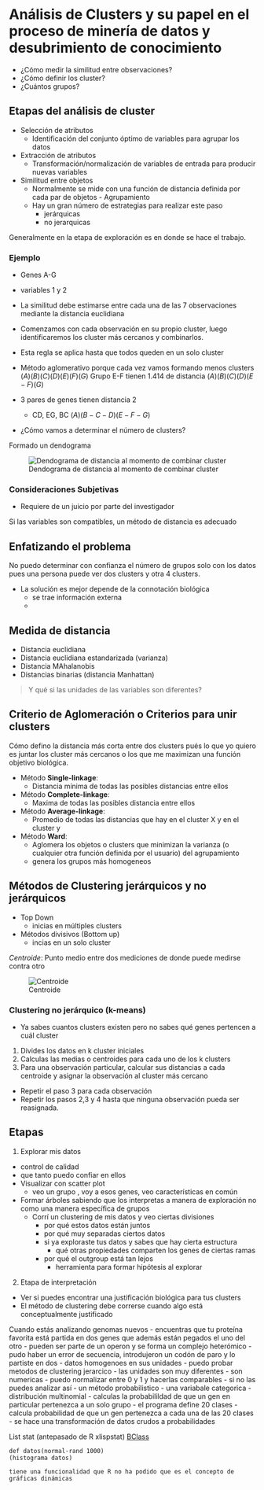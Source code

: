 # Análisis de Clusters y su papel en el proceso de minería de datos y desubrimiento de conocimiento 

- ¿Cómo medir la similitud entre observaciones? 
- ¿Cómo definir los cluster?
- ¿Cuántos grupos? 


## Etapas del análisis de cluster 

- Selección de atributos 
  - Identificación del conjunto óptimo de variables para agrupar los datos 
- Extracción de atributos 
  - Transformación/normalización de variables de entrada para producir nuevas variables
- Similitud entre objetos 
  - Normalmente se mide con una función de distancia definida por cada par de objetos - Agrupamiento 
  - Hay un gran número de estrategias para realizar este paso 
    - jerárquicas 
    - no jerarquicas 

Generalmente en la etapa de exploración es en donde se hace el trabajo. 


### Ejemplo 

- Genes A-G
- variables 1 y 2 

- La similitud debe estimarse entre cada una de las 7 observaciones mediante la distancia euclidiana 

- Comenzamos con cada observación en su propio cluster, luego identificaremos los cluster más cercanos y combinarlos. 
- Esta regla se aplica hasta que todos queden en un solo cluster 
- Método aglomerativo porque cada vez vamos formando menos clusters 
$(A)(B)(C)(D)(E)(F)(G)$
Grupo E-F tienen 1.414 de distancia 
$(A)(B)(C)(D)(E-F)(G)$
- 3 pares de genes tienen distancia 2 
  - CD, EG, BC
$(A)(B-C-D)(E-F-G)$

- ¿Cómo vamos a determinar el número de clusters? 

Formado un dendograma 

![Dendograma de distancia al momento de combinar cluster](images/dendograma.png)

### Consideraciones Subjetivas 
- Requiere de un juicio por parte del investigador 

Si las variables son compatibles, un método de distancia es adecuado


## Enfatizando el problema 
No puedo determinar con confianza el número de grupos solo con los datos pues una persona puede ver dos clusters y otra 4 clusters. 

- La solución es mejor depende de la connotación biológica 
  - se trae información externa 
  - 
  
## Medida de distancia 
- Distancia euclidiana 
- Distancia euclidiana estandarizada (varianza)
- Distancia MAhalanobis
- Distancias binarias (distancia Manhattan)

> Y qué si las unidades de las variables son diferentes?

## Criterio de Aglomeración o Criterios para unir clusters

Cómo defino la distancia más corta entre dos clusters pués lo que yo quiero es juntar los cluster más cercanos o los que me maximizan una función objetivo biológica. 

- Método **Single-linkage**: 
  - Distancia mínima de todas las posibles distancias entre ellos 

- Método **Complete-linkage**: 
  - Maxima de todas las posibles distancia entre ellos 
- Método **Average-linkage**:
  - Promedio de todas las distancias que hay en el cluster X y en el cluster y 
- Método **Ward**:
  - Aglomera los objetos o clusters que minimizan la varianza (o cualquier otra función definida por el usuario) del agrupamiento 
  - genera los grupos más homogeneos 

## Métodos de Clustering jerárquicos y no jerárquicos 
- Top Down 
  - inicias en múltiples clusters 
- Métodos divisivos (Bottom up)
  - incias en un solo cluster

*Centroide*: Punto medio entre dos mediciones de donde puede medirse contra otro 

![Centroide](images/centroide.png)

### Clustering no jerárquico (k-means)
- Ya sabes cuantos clusters existen pero no sabes qué genes pertencen a cuál cluster 
1. Divides los datos en k cluster iniciales 
2. Calculas las medias o centroides para cada uno de los k clusters 
3. Para una observación particular, calcular sus distancias a cada centroide y asignar la observación al cluster más cercano 
- Repetir el paso 3 para cada observación 
- Repetir los pasos 2,3 y 4 hasta que ninguna observación pueda ser reasignada. 


## Etapas 
1. Explorar mis datos 
  - control de calidad
  - que tanto puedo confiar en ellos 
  - Visualizar con scatter plot 
    - veo un grupo , voy a esos genes, veo características en común 
  - Formar árboles sabiendo que los interpretas a manera de exploración no como una manera específica de grupos 
    - Corrí un clustering de mis datos y veo ciertas divisiones
      - por qué estos datos están juntos 
      - por qué muy separadas ciertos datos 
      - si ya exploraste tus datos y sabes que hay cierta estructura
        - qué otras propiedades comparten los genes de ciertas ramas 
      - por qué el outgroup está tan lejos 
        - herramienta para formar hipótesis al explorar 

2. Etapa de interpretación
- Ver si puedes encontrar una justificación biológica para tus clusters 
- El método de clustering debe correrse cuando algo está conceptualmente justificado 


Cuando estás analizando genomas nuevos 
- encuentras que tu proteína favorita está partida en dos genes que además están pegados el uno del otro 
  - pueden ser parte de un operon y se forma un complejo heterómico 
  - pudo haber un error de secuencia, introdujeron un codón de paro y lo partiste en dos 
  - datos homogenoes en sus unidades 
    - puedo probar metodos de clustering jerarcico 
  - las unidades son muy diferentes 
    - son numericas 
      - puedo normalizar entre 0 y 1 y hacerlas comparables 
  - si no las puedes analizar así 
    - un método probabilistico 
    - una variabale categorica 
      - distribución multinomial 
      - calculas la probabilildad de que un gen en particular pertenezca a un solo grupo 
        - el programa define 20 clases
          - calcula probabilidad de que un gen pertenezca a cada una de las 20 clases 
          - se hace una transformación de datos crudos a probabilidades 
          
List stat (antepasado de R xlispstat)
[BClass](https://www.jstatsoft.org/article/view/v013i02)


```
def datos(normal-rand 1000)
(histograma datos)

tiene una funcionalidad que R no ha podido que es el concepto de gráficas dinámicas 

```